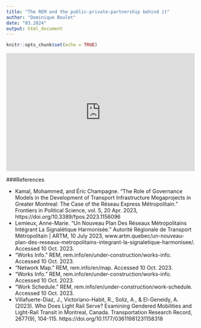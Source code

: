 ```yaml
---
title: "The REM and the public-private-partnership behind it"
author: "Dominique Boulet"
date: "03.2024"
output: html_document
---
```


```r
knitr::opts_chunk$set(echo = TRUE)
```

<center>
<div>
<iframe width="100%" height="315"
src="https://youtu.be/9NnLkKlKG9o" frameborder="0" allowfullscreen="" data-external="1">
</iframe>
</div>
</center>

###References

<ul>
<li>Kamal, Mohammed, and Éric Champagne. “The Role of Governance Models in the Development of Transport Infrastructure Megaprojects in Greater Montreal: The Case of the Réseau Express Métropolitain.” Frontiers in Political Science, vol. 5, 20 Apr. 2023, https://doi.org/10.3389/fpos.2023.1156096</li>

<li>Lemieux, Anne-Marie. “Un Nouveau Plan Des Réseaux Métropolitains Intégrant La Signalétique Harmonisée.” Autorité Régionale de Transport Métropolitain | ARTM, 10 July 2023, www.artm.quebec/un-nouveau-plan-des-reseaux-metropolitains-integrant-la-signaletique-harmonisee/. Accessed 10 Oct. 2023.</li>

<li>“Works Info.” REM, rem.info/en/under-construction/works-info. Accessed 10 Oct. 2023.</li>

<li>“Network Map.” REM, rem.info/en/map. Accessed 10 Oct. 2023.</li>

<li>“Works Info.” REM, rem.info/en/under-construction/works-info. Accessed 10 Oct. 2023.</li>

<li>“Work Schedule.” REM, rem.info/en/under-construction/work-schedule. Accessed 10 Oct. 2023.</li>

<li>Villafuerte-Diaz, J., Victoriano-Habit, R., Soliz, A., & El-Geneidy, A. (2023). Who Does Light Rail Serve? Examining Gendered Mobilities and Light-Rail Transit in Montreal, Canada. Transportation Research Record, 2677(9), 104-115. https://doi.org/10.1177/03611981231158318</li>
</ul>
